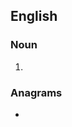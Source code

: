 ==English==

===Noun===
{{head|en|noun form}}

# {{plural of|en|premed}}

===Anagrams===
* {{anagrams|en|a=deemprs|deperms|spermed}}